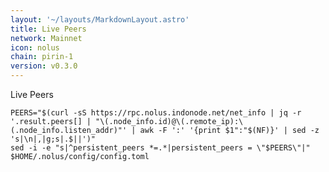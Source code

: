 ```yaml
---
layout: '~/layouts/MarkdownLayout.astro'
title: Live Peers
network: Mainnet
icon: nolus
chain: pirin-1
version: v0.3.0
---
```

Live Peers 

```
PEERS="$(curl -sS https://rpc.nolus.indonode.net/net_info | jq -r '.result.peers[] | "\(.node_info.id)@\(.remote_ip):\(.node_info.listen_addr)"' | awk -F ':' '{print $1":"$(NF)}' | sed -z 's|\n|,|g;s|.$||')"
sed -i -e "s|^persistent_peers *=.*|persistent_peers = \"$PEERS\"|" $HOME/.nolus/config/config.toml
```